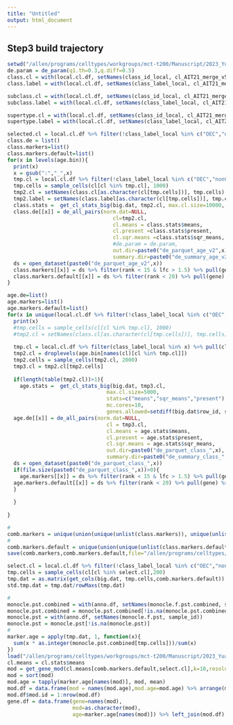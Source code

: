 ```yaml
---
title: "Untitled"
output: html_document
---
```






## Step3 build trajectory
```r
setwd("/allen/programs/celltypes/workgroups/mct-t200/Manuscript/2023_Yuan_VIS/Initial_submission/Figures/Figure2/genemoduleclassv2")
de.param = de_param(q1.th=0.3,q.diff=0.5)
class.cl = with(local.cl.df, setNames(class_id_local, cl_AIT21_merge_v5))
class.label = with(local.cl.df, setNames(class_label_local, cl_AIT21_merge_v5))

subclass.cl = with(local.cl.df, setNames(class_id_local, cl_AIT21_merge_v5))
subclass.label = with(local.cl.df, setNames(class_label_local, cl_AIT21_merge_v5))

supertype.cl = with(local.cl.df, setNames(class_id_local, cl_AIT21_merge_v5))
supertype.label = with(local.cl.df, setNames(class_label_local, cl_AIT21_merge_v5))

selected.cl = local.cl.df %>% filter(!class_label_local %in% c("OEC","nonCTX")) %>% pull(cl_AIT21_merge_v5)
class.de = list()
class.markers=list()
class.markers.default=list()
for(x in levels(age.bin)){
  print(x)
  x = gsub(":","_",x)
  tmp.cl = local.cl.df %>% filter(!class_label_local %in% c("OEC","nonCTX") & max.pred.age==x) %>% pull(cl_AIT21_merge_v5)
  tmp.cells = sample_cells(cl[cl %in% tmp.cl], 1000)
  tmp2.cl = setNames(class.cl[as.character(cl[tmp.cells])], tmp.cells)
  tmp2.label = setNames(class.label[as.character(cl[tmp.cells])], tmp.cells)
  class.stats =  get_cl_stats_big(big.dat, tmp2.cl, max.cl.size=10000, stats=c("means","sqr_means","present"),mc.cores=10, genes.allowed=setdiff(big.dat$row_id, sex.genes))
  class.de[[x]] = de_all_pairs(norm.dat=NULL,
                                  cl=tmp2.cl, 
                                  cl.means = class.stats$means, 
                                  cl.present =class.stats$present, 
                                  cl.sqr.means =class.stats$sqr_means, 
                                  #de.param = de.param,
                                  out.dir=paste0("de_parquet_age_v2",x), #de_parquet_age_v2 is without de.param setting
                                  summary.dir=paste0("de_summary_age_v2",x),mc.cores=10)
  ds = open_dataset(paste0("de_parquet_age_v2",x))
  class.markers[[x]] = ds %>% filter(rank < 15 & lfc > 1.5) %>% pull(gene) %>% unique
  class.markers.default[[x]] = ds %>% filter(rank < 20) %>% pull(gene) %>% unique#select_markers(norm.dat=NULL, cl=tmp2.cl, de.genes=subclass.de[[x]])$markers  
}

age.de=list()
age.markers=list()
age.markers.default=list()
for(x in unique(local.cl.df %>% filter(!class_label_local %in% c("OEC","nonCTX")) %>% pull(class_label_local))){
  print(x)
  #tmp.cells = sample_cells(cl[cl %in% tmp.cl], 1000)
  #tmp2.cl = setNames(class.cl[as.character(cl[tmp.cells])], tmp.cells)
  
  tmp.cl = local.cl.df %>% filter(class_label_local %in% x) %>% pull(cl_AIT21_merge_v5)  
  tmp2.cl = droplevels(age.bin[names(cl)[cl %in% tmp.cl]])
  tmp2.cells = sample_cells(tmp2.cl, 2000)
  tmp3.cl = tmp2.cl[tmp2.cells]
  
  if(length(table(tmp2.cl))>1){
    age.stats =  get_cl_stats_big(big.dat, tmp3.cl, 
                                max.cl.size=5000, 
                                stats=c("means","sqr_means","present"),
                                mc.cores=10, 
                                genes.allowed=setdiff(big.dat$row_id, sex.genes))
  age.de[[x]] = de_all_pairs(norm.dat=NULL,
                                cl = tmp3.cl, 
                                cl.means = age.stats$means, 
                                cl.present = age.stats$present, 
                                cl.sqr.means = age.stats$sqr_means, 
                                out.dir=paste0("de_parquet_class_",x), 
                                summary.dir=paste0("de_summary_class_",x),mc.cores=10)
  ds = open_dataset(paste0("de_parquet_class_",x))
  if(file.size(paste0("de_parquet_class_",x))>0){
    age.markers[[x]] = ds %>% filter(rank < 15 & lfc > 1.5) %>% pull(gene) %>% unique 
  age.markers.default[[x]] = ds %>% filter(rank < 20) %>% pull(gene) %>% unique#select_markers(norm.dat=NULL, cl=tmp2.cl, de.genes=IT.age.de[[x]])$markers  
  }
  
  }
  
}

#
comb.markers = unique(union(unique(unlist(class.markers)), unique(unlist(age.markers))))
#
comb.markers.default = unique(union(unique(unlist(class.markers.default)), unique(unlist(age.markers.default))))
save(comb.markers,comb.markers.default,file="/allen/programs/celltypes/workgroups/mct-t200/Manuscript/2023_Yuan_VIS/Initial_submission/Figures/Figure2/genemoduleclassv2/comb.markers.default.rda")

select.cl = local.cl.df %>% filter(!class_label_local %in% c("OEC","nonCTX")) %>% filter(!subclass_label_local %in% c("Lymphoid NN","ABC NN")) %>% arrange(class_id_local, monocle.pst.combined) %>% pull(cl_AIT21_merge_v5) %>% as.character()
tmp.cells = sample_cells(cl[cl %in% select.cl],200)
tmp.dat = as.matrix(get_cols(big.dat, tmp.cells,comb.markers.default))
std.tmp.dat = tmp.dat/rowMaxs(tmp.dat)

#
monocle.pst.combined = with(anno.df, setNames(monocle.f.pst.combined, sample_id))
monocle.pst.combined = monocle.pst.combined[!is.na(monocle.pst.combined)]
monocle.pst = with(anno.df, setNames(monocle.f.pst, sample_id))
monocle.pst = monocle.pst[!is.na(monocle.pst)]
#
marker.age = apply(tmp.dat, 1, function(x){
  sum(x * as.integer(monocle.pst.combined[tmp.cells]))/sum(x)
})
load("/allen/programs/celltypes/workgroups/mct-t200/Manuscript/2023_Yuan_VIS/Initial_submission/Common/genemodule/cl.stats.rda")
cl.means = cl.stats$means
mod = get_gene_mod(cl.means[comb.markers.default,select.cl],k=10,resolution=8)
mod = sort(mod)
mod.age = tapply(marker.age[names(mod)], mod, mean)
mod.df = data.frame(mod = names(mod.age),mod.age=mod.age) %>% arrange(mod.age)
mod.df$mod.id = 1:nrow(mod.df)
gene.df = data.frame(gene=names(mod), 
                     mod=as.character(mod),
                     age=marker.age[names(mod)]) %>% left_join(mod.df) %>% arrange(mod.id, age)

```
